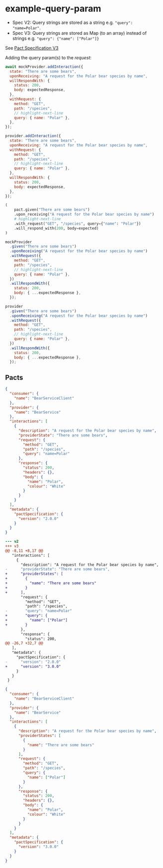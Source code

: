 
# example-query-param

- Spec V2: Query strings are stored as a string e.g. `"query": "name=Polar"`.
- Spec V3: Query strings are stored as Map (to an array) instead of strings e.g. `"query": {"name": ["Polar"]}`

See [Pact Specification V3](https://github.com/pact-foundation/pact-specification/tree/version-3)

Adding the query param(s) to the _request_:

<Tabs>
<TabItem value="js-v2" label="js-v2">

```js
await mockProvider.addInteraction({
  state: "There are some bears",
  uponReceiving: "A request for the Polar bear species by name",
  willRespondWith: {
    status: 200,
    body: expectedResponse,
  },
  withRequest: {
    method: "GET",
    path: "/species",
    // highlight-next-line
    query: { name: "Polar" },
  },
});
```

</TabItem>
<TabItem value="js-jest-pact-v2" label="js-jest-pact-v2">

```js
provider.addInteraction({
  state: "There are some bears",
  uponReceiving: "A request for the Polar bear species by name",
  withRequest: {
    method: "GET",
    path: "/species",
    // highlight-next-line
    query: { name: "Polar" },
  },
  willRespondWith: {
    status: 200,
    body: expectedResponse,
  },
});
```

</TabItem>
<TabItem value="python-v2" label="python-v2">

```python
(
    pact.given("There are some bears")
    .upon_receiving("A request for the Polar bear species by name")
    # highlight-next-line
    .with_request("GET", "/species", query={"name": "Polar"})
    .will_respond_with(200, body=expected)
)

```

</TabItem>
<TabItem value="js-v3" label="js-v3">

```js
mockProvider
  .given("There are some bears")
  .uponReceiving("A request for the Polar bear species by name")
  .withRequest({
    method: "GET",
    path: "/species",
    // highlight-next-line
    query: { name: "Polar" },
  })
  .willRespondWith({
    status: 200,
    body: { ...expectedResponse },
  });
```

</TabItem>
<TabItem value="js-jest-pact-v3" label="js-jest-pact-v3">

```js
provider
  .given("There are some bears")
  .uponReceiving("A request for the Polar bear species by name")
  .withRequest({
    method: "GET",
    path: "/species",
    // highlight-next-line
    query: { name: "Polar" },
  })
  .willRespondWith({
    status: 200,
    body: { ...expectedResponse },
  });
```

</TabItem>
</Tabs>

## Pacts

<Tabs>
<TabItem value="v2" label="v2">

```json
{
  "consumer": {
    "name": "BearServiceClient"
  },
  "provider": {
    "name": "BearService"
  },
  "interactions": [
    {
      "description": "A request for the Polar bear species by name",
      "providerState": "There are some bears",
      "request": {
        "method": "GET",
        "path": "/species",
        "query": "name=Polar"
      },
      "response": {
        "status": 200,
        "headers": {},
        "body": {
          "name": "Polar",
          "colour": "White"
        }
      }
    }
  ],
  "metadata": {
    "pactSpecification": {
      "version": "2.0.0"
    }
  }
}
```

</TabItem>

<TabItem value="v2-v3 diff" label="v2-v3 diff">

```diff
--- v2
+++ v3
@@ -8,11 +8,17 @@
   "interactions": [
     {
       "description": "A request for the Polar bear species by name",
-      "providerState": "There are some bears",
+      "providerStates": [
+        {
+          "name": "There are some bears"
+        }
+      ],
       "request": {
         "method": "GET",
         "path": "/species",
-        "query": "name=Polar"
+        "query": {
+          "name": ["Polar"]
+        }
       },
       "response": {
         "status": 200,
@@ -26,7 +32,7 @@
   ],
   "metadata": {
     "pactSpecification": {
-      "version": "2.0.0"
+      "version": "3.0.0"
     }
   }
 }
```

</TabItem>

<TabItem value="v3" label="v3">

```json
{
  "consumer": {
    "name": "BearServiceClient"
  },
  "provider": {
    "name": "BearService"
  },
  "interactions": [
    {
      "description": "A request for the Polar bear species by name",
      "providerStates": [
        {
          "name": "There are some bears"
        }
      ],
      "request": {
        "method": "GET",
        "path": "/species",
        "query": {
          "name": ["Polar"]
        }
      },
      "response": {
        "status": 200,
        "headers": {},
        "body": {
          "name": "Polar",
          "colour": "White"
        }
      }
    }
  ],
  "metadata": {
    "pactSpecification": {
      "version": "3.0.0"
    }
  }
}
```

</TabItem>

</Tabs>
